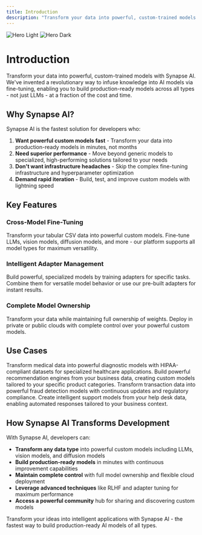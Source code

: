 ```yaml
---
title: Introduction
description: "Transform your data into powerful, custom-trained models with Synapse AI - the fastest way to build production-ready AI models."
---
```


<img
  className="block dark:hidden"
  src="/images/hero-light.png"
  alt="Hero Light"
/>
<img
  className="hidden dark:block"
  src="/images/hero-dark.png"
  alt="Hero Dark"
/>

# Introduction

Transform your data into powerful, custom-trained models with Synapse AI. We've invented a revolutionary way to infuse knowledge into AI models via fine-tuning, enabling you to build production-ready models across all types - not just LLMs - at a fraction of the cost and time.

## Why Synapse AI?

Synapse AI is the fastest solution for developers who:

1. **Want powerful custom models fast** - Transform your data into production-ready models in minutes, not months
2. **Need superior performance** - Move beyond generic models to specialized, high-performing solutions tailored to your needs
3. **Don't want infrastructure headaches** - Skip the complex fine-tuning infrastructure and hyperparameter optimization
4. **Demand rapid iteration** - Build, test, and improve custom models with lightning speed

## Key Features

### **Cross-Model Fine-Tuning**
Transform your tabular CSV data into powerful custom models. Fine-tune LLMs, vision models, diffusion models, and more - our platform supports all model types for maximum versatility.

### **Intelligent Adapter Management**
Build powerful, specialized models by training adapters for specific tasks. Combine them for versatile model behavior or use our pre-built adapters for instant results.

### **Complete Model Ownership**
Transform your data while maintaining full ownership of weights. Deploy in private or public clouds with complete control over your powerful custom models.

## Use Cases

<CardGroup cols={2}>
  <Card
    title="Healthcare"
    icon="heart-pulse"
  >
    Transform medical data into powerful diagnostic models with HIPAA-compliant datasets for specialized healthcare applications.
  </Card>
  <Card
    title="E-commerce"
    icon="store"
  >
    Build powerful recommendation engines from your business data, creating custom models tailored to your specific product categories.
  </Card>
  <Card
    title="Finance"
    icon="chart-line"
  >
    Transform transaction data into powerful fraud detection models with continuous updates and regulatory compliance.
  </Card>
  <Card
    title="Customer Support"
    icon="headset"
  >
    Create intelligent support models from your help desk data, enabling automated responses tailored to your business context.
  </Card>
</CardGroup>

## How Synapse AI Transforms Development

With Synapse AI, developers can:
- **Transform any data type** into powerful custom models including LLMs, vision models, and diffusion models
- **Build production-ready models** in minutes with continuous improvement capabilities
- **Maintain complete control** with full model ownership and flexible cloud deployment
- **Leverage advanced techniques** like RLHF and adapter tuning for maximum performance
- **Access a powerful community** hub for sharing and discovering custom models

Transform your ideas into intelligent applications with Synapse AI - the fastest way to build production-ready AI models of all types.
